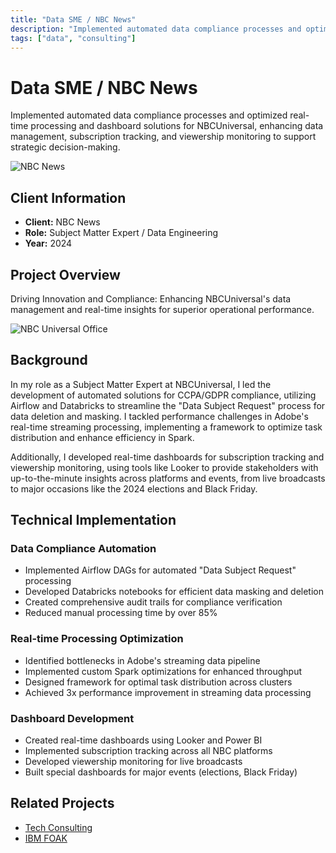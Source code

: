 ```yaml
---
title: "Data SME / NBC News"
description: "Implemented automated data compliance processes and optimized real-time processing and dashboard solutions for NBCUniversal."
tags: ["data", "consulting"]
---
```


# Data SME / NBC News

Implemented automated data compliance processes and optimized real-time processing and dashboard solutions for NBCUniversal, enhancing data management, subscription tracking, and viewership monitoring to support strategic decision-making.

![NBC News](/img/showcase/data-sme-nbc-news/nbc-news-full.jpg)

## Client Information

- **Client:** NBC News
- **Role:** Subject Matter Expert / Data Engineering
- **Year:** 2024

## Project Overview

Driving Innovation and Compliance: Enhancing NBCUniversal's data management and real-time insights for superior operational performance.

![NBC Universal Office](/img/showcase/data-sme-nbc-news/nbcuniversal-office.avif)

## Background

In my role as a Subject Matter Expert at NBCUniversal, I led the development of automated solutions for CCPA/GDPR compliance, utilizing Airflow and Databricks to streamline the "Data Subject Request" process for data deletion and masking. I tackled performance challenges in Adobe's real-time streaming processing, implementing a framework to optimize task distribution and enhance efficiency in Spark. 

Additionally, I developed real-time dashboards for subscription tracking and viewership monitoring, using tools like Looker to provide stakeholders with up-to-the-minute insights across platforms and events, from live broadcasts to major occasions like the 2024 elections and Black Friday.

## Technical Implementation

### Data Compliance Automation

- Implemented Airflow DAGs for automated "Data Subject Request" processing
- Developed Databricks notebooks for efficient data masking and deletion
- Created comprehensive audit trails for compliance verification
- Reduced manual processing time by over 85%

### Real-time Processing Optimization

- Identified bottlenecks in Adobe's streaming data pipeline
- Implemented custom Spark optimizations for enhanced throughput
- Designed framework for optimal task distribution across clusters
- Achieved 3x performance improvement in streaming data processing

### Dashboard Development

- Created real-time dashboards using Looker and Power BI
- Implemented subscription tracking across all NBC platforms
- Developed viewership monitoring for live broadcasts
- Built special dashboards for major events (elections, Black Friday)

## Related Projects

- [Tech Consulting](/showcase/tech-consulting)
- [IBM FOAK](/showcase/ibm-foak) 